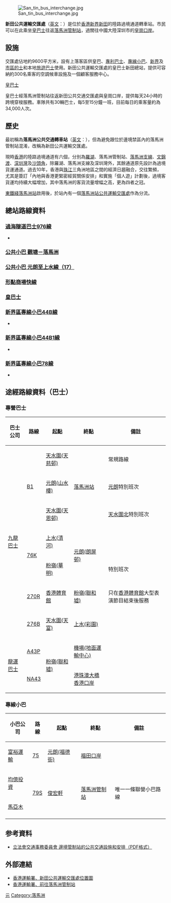 {{Infobox HK Bus terminus
| image = HK_LokMaChauPublicTransportInterchange.JPG
| name = 新田公共運輸交匯處 <br> San Tin <br />Public Transport Interchange
| district = [[元朗區|元朗區]]
| area = '''[[九巴|九巴]]''' <br /> -新田/錦綉/落馬洲
| street = [[青山公路#新田段|青山公路-新田段]]
| opendate = 
| terminate =<S>九巴 <br> [[九龍巴士N73線|N73]]<br></S>[[過海隧道巴士|過海隧道巴士]]<br><S>[[過海隧道巴士178R線|178R]]</S>、[[過海隧道巴士976線|976]]<br> '''[[專線小巴|專線小巴]]''' <br> 44B、78線
| via = 九巴 <br> [[九龍巴士76K線|76K]]、[[九龍巴士276B線|276B]]、<s>[[九龍巴士B1線|B1]]</s><br>龍運巴士<br>[[龍運巴士A43P線|A43P]]、[[龍運巴士NA43線|NA43]]
| feeder =<s> '''[[皇巴士|皇巴士]]'''</s>
| nearbystreets = [[新深路|新深路]]、[[落馬洲路|落馬洲路]]
| nearbysights = [[落馬洲管制站|落馬洲管制站]] 
| notes = -
| alternative = 落馬洲公共交通轉車站
| bgcolor = green
| fontcolor = white 
}}
[[File:San_tin_bus_interchange.jpg|thumb]]

'''新田公共運輸交匯處'''（[[英文|英文]]：'''{{lang|en|San Tin Public Transport Interchange}}'''）是位於[[香港|香港]][[新界|新界]][[新田_(香港)|新田]]的陸路過境通道轉車站。市民可以在此乘坐[[皇巴士|皇巴士]]往返[[落馬洲管制站|落馬洲管制站]]，過關往中國大陸深圳市的[[皇崗口岸|皇崗口岸]]。

==設施==
交匯處佔地約9600平方米，設有上落客區供皇巴、[[香港巴士|專利巴士]]、[[專線小巴|專線小巴]]、[[新界的士|新界]]及[[市區的士|市區的士]]和本地[[旅遊巴士|旅遊巴士]]使用。新田公共運輸交匯處的皇巴士新田總站，提供可容納約300名乘客的空調候車設施及一個顧客服務中心。

;[[皇巴士|皇巴士]]
皇巴士經落馬洲管制站往返新田公共交通交匯處與皇崗口岸，提供每天24小時的跨境穿梭服務。車隊共有30輛巴士，每5至15分鐘一班，目前每日的乘客量約為34,000人次。

==歷史==
最初稱為'''落馬洲公共交通轉車站'''（[[英文|英文]]：'''{{lang|en|Lok Ma Chau Public Transport Interchange}}'''），但為避免跟位於邊境禁區內的落馬洲管制站混淆，改稱為新田公共運輸交匯處。

現時[[香港|香港]]的陸路過境通道有六個，分別為[[羅湖站_(香港)|羅湖]]、落馬洲管制站、[[落馬洲站|落馬洲支線]]、[[文錦渡口岸|文錦渡]]、[[深圳灣口岸|深圳灣]]及[[沙頭角口岸|沙頭角]]，除羅湖、落馬洲支線及深圳灣外，其餘通道原先設計為過境貨運通道。過去10年，香港與[[珠江|珠江]]三角洲地區之間的經濟日趨融合，交往繁頻，尤其是簽訂「內地與香港更緊密經貿關係安排」和實施「個人遊」計劃後，過境客貨運均持續大幅增加，其中落馬洲的客貨流量增幅之高，更為四者之冠。

[[東鐵綫|東鐵綫]][[落馬洲站|落馬洲站]]啟用後，於站內有一個[[落馬洲站公共運輸交匯處|落馬洲站公共運輸交匯處]]作為分流。

==總站路線資料==
<!--===[[九龍巴士N73線|九龍巴士N73線]]===
*{{HK Bus Route KLNT|N73|inline}}
2014年1月18日開辦，由[[九巴|九巴]]營辦，來往[[落馬洲|落馬洲]]至[[沙田市中心|沙田市中心]]，途經[[粉嶺公路|粉嶺公路]]、[[上水|上水]]（[[彩園邨|彩園邨]]、[[上水站_(香港)|上水站]]）、[[粉嶺|粉嶺]]（[[百和路|百和路]]）、[[大窩西支路|大窩西支路]]、[[太和_(香港)|太和]]、[[大埔墟|大埔墟]]、[[吐露港公路|吐露港公路]]及[[源禾路|源禾路]]，取代同日起取消的N76及N270線。
===[[過海隧道巴士178R線|過海隧道巴士178R線]]===
*{{HK Bus Route Cross Harbour|178R|inline}}（只限特別日子服務）-->

===[[過海隧道巴士976線|過海隧道巴士976線]]===
*{{HK Bus Route Cross Harbour|976|inline}}

<!--===[[過海隧道巴士976A線|過海隧道巴士976A線]]===
*{{HK Bus Route Cross Harbour|976A|inline}}-->

===[[公共小巴_觀塘－落馬洲|公共小巴 觀塘－落馬洲]]===

===[[公共小巴_元朗至上水線（17）|公共小巴 元朗至上水線（17）]]===

===[[形點商場快線|形點商場快線]]===

===[[皇巴士|皇巴士]]===

===[[新界區專線小巴44B線|新界區專線小巴44B線]]===
*{{HK MiniBus Route NT Show:44B|format=inline}}

===[[新界區專線小巴44B1線|新界區專線小巴44B1線]]===
*{{HK MiniBus Route NT Show:44B1|format=inline}}



===[[新界區專線小巴78線|新界區專線小巴78線]]===
*{{HK MiniBus Route NT Show:78|format=inline}}

==途經路線資料（巴士）==
===專營巴士===
{| class="wikitable" border="3"
!巴士公司
!路線
!起點
!終點
!備註
|-
| rowspan="7" |[[九龍巴士|九龍巴士]]
| rowspan="3" |[[九龍巴士B1線|B1]]
|[[天慈巴士總站|天水圍(天慈邨)]]
|rowspan="3" |[[落馬洲站公共運輸交匯處|落馬洲站]]
|常規路線
|-
|[[元朗（山水樓）巴士總站|元朗(山水樓)]]
|[[元朗|元朗]]特別班次
|-
|[[天恩邨公共運輸交匯處|天水圍(天恩邨)]]
|[[天水圍北|天水圍北]]特別班次
|-
| rowspan="2" |[[九龍巴士76K線|76K]]
|[[清河邨巴士總站|上水(清河)]]
|rowspan="2" |[[朗屏邨巴士總站|元朗(朗屏邨)]]
|
|-
|[[華明邨|粉嶺(華明)]]
|特別班次
|-
|[[九龍巴士T270線|270R]]
|[[香港體育館|香港體育館]]
|[[聯和墟巴士總站|粉嶺(聯和墟)]]
|只在[[香港體育館|香港體育館]]大型表演節目結束後服務
|-
|[[九龍巴士276B線|276B]]
|[[天富苑|天水圍(天富)]]
|[[彩園邨|上水(彩園)]]
|
|-
| rowspan="2" |[[龍運巴士|龍運巴士]]
|[[龍運巴士A43線|A43P]]
|rowspan="2" |[[聯和墟巴士總站|粉嶺(聯和墟)]]
|[[機場（地面運輸中心）巴士總站|機場(地面運輸中心)]]
|
|-
|[[龍運巴士A43線|NA43]]
|[[港珠澳大橋香港口岸公共運輸交匯處|港珠澳大橋香港口岸]]
|
|}

=== 專線小巴 ===
{| class="wikitable" border="3"
!小巴公司
!路線
!起點
!終點
!備註
|-
|[[富裕運輸|富裕運輸]]
|[[75|75]]
|[[福德街|元朗(福德街)]]
|[[福田口岸|福田口岸]]
|
|-
|[[均億投資|均億投資]]
| rowspan="2" |[[79|79S]]
| rowspan="2" |[[俊宏軒|俊宏軒]]
| rowspan="2" |[[落馬洲管制站|落馬洲管制站]]
| rowspan="2" |唯一一條聯營小巴路線
|-
|[[馬亞木|馬亞木]]
|-
|}

==参考資料==
<div class="references-small">
* [http://www.wb.gov.hk/FileManager/TC/whats_new/transport_matters/Transport%20Paper%2025-6-04%20Chi.pdf 立法會交通事務委員會 邊境管制站的公共交通設施和安排（PDF格式）]{{dead link|date=2018年3月 |bot=InternetArchiveBot |fix-attempted=yes }}
<references />
</div>

==外部連結==
*[http://www.td.gov.hk/filemanager/tc/content_4448/santin%20pti_c.jpg 香港運輸署、新田公共運輸交匯處位置圖] {{Wayback|url=http://www.td.gov.hk/filemanager/tc/content_4448/santin%20pti_c.jpg |date=20200108175028 }}
*[http://www.td.gov.hk/tc/transport_in_hong_kong/land_based_cross_boundary_transport/access_to_lok_ma_chau_control_point/index.html 香港運輸署、前往落馬洲管制站] {{Wayback|url=http://www.td.gov.hk/tc/transport_in_hong_kong/land_based_cross_boundary_transport/access_to_lok_ma_chau_control_point/index.html |date=20201203175407 }}

{{香港元朗區巴士總站列表}}

[[Category:香港公共運輸交匯處|元]]
[[Category:落馬洲|Category:落馬洲]]
